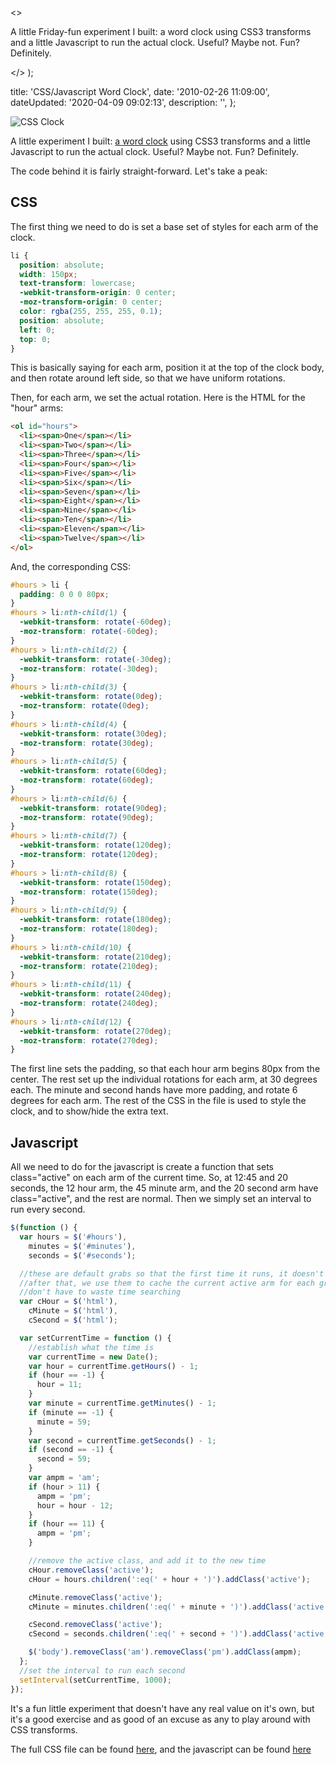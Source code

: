 
  <>
    <p>
      A little Friday-fun experiment I built&#58; a word clock using CSS3
      transforms and a little Javascript to run the actual clock. Useful? Maybe
      not. Fun? Definitely.
    </p>
  </>
);


  title: 'CSS/Javascript Word Clock',
  date: '2010-02-26 11:09:00',
  dateUpdated: '2020-04-09 09:02:13',
  description: '',
};

<Image src={clock2} class="insetRight" alt="CSS Clock" />

A little experiment I built: [a word clock](http://danieltott.github.io/CSS3-clock/) using CSS3 transforms and a little Javascript to run the actual clock. Useful? Maybe not. Fun? Definitely.

The code behind it is fairly straight-forward. Let's take a peak:

## CSS

The first thing we need to do is set a base set of styles for each arm of the clock.

```css
li {
  position: absolute;
  width: 150px;
  text-transform: lowercase;
  -webkit-transform-origin: 0 center;
  -moz-transform-origin: 0 center;
  color: rgba(255, 255, 255, 0.1);
  position: absolute;
  left: 0;
  top: 0;
}
```

This is basically saying for each arm, position it at the top of the clock body, and then rotate around left side, so that we have uniform rotations.

Then, for each arm, we set the actual rotation. Here is the HTML for the "hour" arms:

```html
<ol id="hours">
  <li><span>One</span></li>
  <li><span>Two</span></li>
  <li><span>Three</span></li>
  <li><span>Four</span></li>
  <li><span>Five</span></li>
  <li><span>Six</span></li>
  <li><span>Seven</span></li>
  <li><span>Eight</span></li>
  <li><span>Nine</span></li>
  <li><span>Ten</span></li>
  <li><span>Eleven</span></li>
  <li><span>Twelve</span></li>
</ol>
```

And, the corresponding CSS:

```css
#hours > li {
  padding: 0 0 0 80px;
}
#hours > li:nth-child(1) {
  -webkit-transform: rotate(-60deg);
  -moz-transform: rotate(-60deg);
}
#hours > li:nth-child(2) {
  -webkit-transform: rotate(-30deg);
  -moz-transform: rotate(-30deg);
}
#hours > li:nth-child(3) {
  -webkit-transform: rotate(0deg);
  -moz-transform: rotate(0deg);
}
#hours > li:nth-child(4) {
  -webkit-transform: rotate(30deg);
  -moz-transform: rotate(30deg);
}
#hours > li:nth-child(5) {
  -webkit-transform: rotate(60deg);
  -moz-transform: rotate(60deg);
}
#hours > li:nth-child(6) {
  -webkit-transform: rotate(90deg);
  -moz-transform: rotate(90deg);
}
#hours > li:nth-child(7) {
  -webkit-transform: rotate(120deg);
  -moz-transform: rotate(120deg);
}
#hours > li:nth-child(8) {
  -webkit-transform: rotate(150deg);
  -moz-transform: rotate(150deg);
}
#hours > li:nth-child(9) {
  -webkit-transform: rotate(180deg);
  -moz-transform: rotate(180deg);
}
#hours > li:nth-child(10) {
  -webkit-transform: rotate(210deg);
  -moz-transform: rotate(210deg);
}
#hours > li:nth-child(11) {
  -webkit-transform: rotate(240deg);
  -moz-transform: rotate(240deg);
}
#hours > li:nth-child(12) {
  -webkit-transform: rotate(270deg);
  -moz-transform: rotate(270deg);
}
```

The first line sets the padding, so that each hour arm begins 80px from the center. The rest set up the individual rotations for each arm, at 30 degrees each. The minute and second hands have more padding, and rotate 6 degrees for each arm. The rest of the CSS in the file is used to style the clock, and to show/hide the extra text.

## Javascript

All we need to do for the javascript is create a function that sets class="active" on each arm of the current time. So, at 12:45 and 20 seconds, the 12 hour arm, the 45 minute arm, and the 20 second arm have class="active", and the rest are normal. Then we simply set an interval to run every second.

```javascript
$(function () {
  var hours = $('#hours'),
    minutes = $('#minutes'),
    seconds = $('#seconds');

  //these are default grabs so that the first time it runs, it doesn't throw an error
  //after that, we use them to cache the current active arm for each group, so that we
  //don't have to waste time searching
  var cHour = $('html'),
    cMinute = $('html'),
    cSecond = $('html');

  var setCurrentTime = function () {
    //establish what the time is
    var currentTime = new Date();
    var hour = currentTime.getHours() - 1;
    if (hour == -1) {
      hour = 11;
    }
    var minute = currentTime.getMinutes() - 1;
    if (minute == -1) {
      minute = 59;
    }
    var second = currentTime.getSeconds() - 1;
    if (second == -1) {
      second = 59;
    }
    var ampm = 'am';
    if (hour > 11) {
      ampm = 'pm';
      hour = hour - 12;
    }
    if (hour == 11) {
      ampm = 'pm';
    }

    //remove the active class, and add it to the new time
    cHour.removeClass('active');
    cHour = hours.children(':eq(' + hour + ')').addClass('active');

    cMinute.removeClass('active');
    cMinute = minutes.children(':eq(' + minute + ')').addClass('active');

    cSecond.removeClass('active');
    cSecond = seconds.children(':eq(' + second + ')').addClass('active');

    $('body').removeClass('am').removeClass('pm').addClass(ampm);
  };
  //set the interval to run each second
  setInterval(setCurrentTime, 1000);
});
```

It's a fun little experiment that doesn't have any real value on it's own, but it's a good exercise and as good of an excuse as any to play around with CSS transforms.

The full CSS file can be found [here](http://danieltott.github.io/CSS3-clock/clock.css), and the javascript can be found [here](http://danieltott.github.io/CSS3-clock/clock.js)
